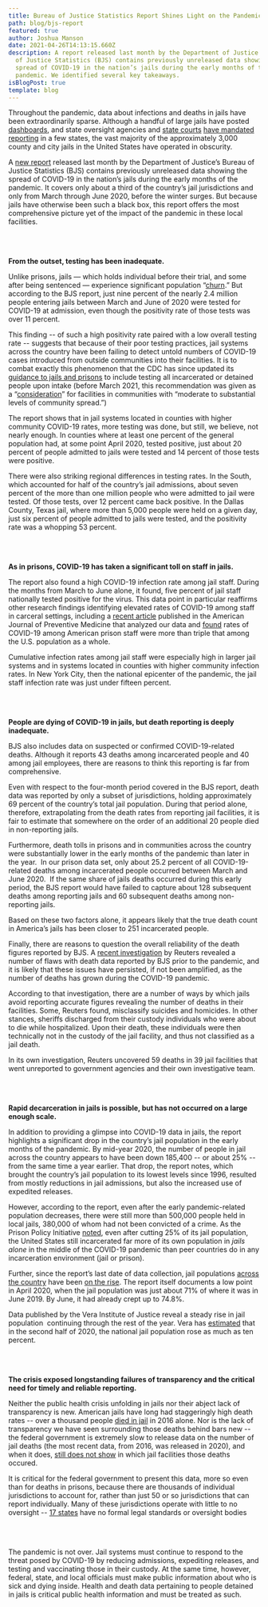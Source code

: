 ```yaml
---
title: Bureau of Justice Statistics Report Shines Light on the Pandemic in Local Jails
path: blog/bjs-report
featured: true
author: Joshua Manson
date: 2021-04-26T14:13:15.660Z
description: A report released last month by the Department of Justice’s Bureau
  of Justice Statistics (BJS) contains previously unreleased data showing the
  spread of COVID-19 in the nation’s jails during the early months of the
  pandemic. We identified several key takeaways.
isBlogPost: true
template: blog
---
```

Throughout the pandemic, data about infections and deaths in jails have been extraordinarily sparse. Although a handful of large jails have posted [dashboards](https://lasd.org/covid19updates/), and state oversight agencies and [state courts](https://data.aclum.org/sjc-12926-tracker/) [have mandated reporting](https://data.aclum.org/sjc-12926-tracker/) in a few states, the vast majority of the approximately 3,000 county and city jails in the United States have operated in obscurity.

A [new report](https://www.bjs.gov/content/pub/pdf/icljpjj20.pdf) released last month by the Department of Justice’s Bureau of Justice Statistics (BJS) contains previously unreleased data showing the spread of COVID-19 in the nation’s jails during the early months of the pandemic. It covers only about a third of the country’s jail jurisdictions and only from March through June 2020, before the winter surges. But because jails have otherwise been such a black box, this report offers the most comprehensive picture yet of the impact of the pandemic in these local facilities.

&nbsp;\
&nbsp;

**From the outset, testing has been inadequate.**

Unlike prisons, jails — which holds individual before their trial, and some after being sentenced — experience significant population “[churn](https://30glxtj0jh81xn8rx26pr5af-wpengine.netdna-ssl.com/wp-content/uploads/2020/12/reducing-jail-populations-coronavirus-2.pdf).” But according to the BJS report, just nine percent of the nearly 2.4 million people entering jails between March and June of 2020 were tested for COVID-19 at admission, even though the positivity rate of those tests was over 11 percent.

This finding -- of such a high positivity rate paired with a low overall testing rate -- suggests that because of their poor testing practices, jail systems across the country have been failing to detect untold numbers of COVID-19 cases introduced from outside communities into their facilities. It is to combat exactly this phenomenon that the CDC has since updated its [guidance to jails and prisons](https://www.cdc.gov/coronavirus/2019-ncov/community/correction-detention/testing.html#Screening-testing) to include testing all incarcerated or detained people upon intake (before March 2021, this recommendation was given as a “[consideration](https://web.archive.org/web/20210120163644/https:/www.cdc.gov/coronavirus/2019-ncov/community/correction-detention/testing.html)” for facilities in communities with “moderate to substantial levels of community spread.”)

The report shows that in jail systems located in counties with higher community COVID-19 rates, more testing was done, but still, we believe, not nearly enough. In counties where at least one percent of the general population had, at some point April 2020, tested positive, just about 20 percent of people admitted to jails were tested and 14 percent of those tests were positive.

There were also striking regional differences in testing rates. In the South, which accounted for half of the country’s jail admissions, about seven percent of the more than one million people who were admitted to jail were tested. Of those tests, over 12 percent came back positive. In the Dallas County, Texas jail, where more than 5,000 people were held on a given day, just six percent of people admitted to jails were tested, and the positivity rate was a whopping 53 percent.

&nbsp;\
&nbsp;

**As in prisons, COVID-19 has taken a significant toll on staff in jails.**

The report also found a high COVID-19 infection rate among jail staff. During the months from March to June alone, it found, five percent of jail staff nationally tested positive for the virus. This data point in particular reaffirms other research findings identifying elevated rates of COVID-19 among staff in carceral settings, including a [recent article](https://www.ajpmonline.org/article/S0749-3797(21)00118-5/fulltext) published in the American Journal of Preventive Medicine that analyzed our data and [found](https://uclacovidbehindbars.org/blog/ajpm-article) rates of COVID-19 among American prison staff were more than triple that among the U.S. population as a whole.

Cumulative infection rates among jail staff were especially high in larger jail systems and in systems located in counties with higher community infection rates. In New York City, then the national epicenter of the pandemic, the jail staff infection rate was just under fifteen percent.

&nbsp;\
&nbsp;

**People are dying of COVID-19 in jails, but death reporting is deeply inadequate.**

BJS also includes data on suspected or confirmed COVID-19-related deaths. Although it reports 43 deaths among incarcerated people and 40 among jail employees, there are reasons to think this reporting is far from comprehensive. 

Even with respect to the four-month period covered in the BJS report, death data was reported by only a subset of jurisdictions, holding approximately 69 percent of the country’s total jail population. During that period alone, therefore, extrapolating from the death rates from reporting jail facilities, it is fair to estimate that somewhere on the order of an additional 20 people died in non-reporting jails.

Furthermore, death tolls in prisons and in communities across the country were substantially lower in the early months of the pandemic than later in the year.  In our prison data set, only about 25.2 percent of all COVID-19-related deaths among incarcerated people occurred between March and June 2020.  If the same share of jails deaths occurred during this early period, the BJS report would have failed to capture about 128 subsequent deaths among reporting jails and 60 subsequent deaths among non-reporting jails.

Based on these two factors alone, it appears likely that the true death count in America’s jails has been closer to 251 incarcerated people.

Finally, there are reasons to question the overall reliability of the death figures reported by BJS. A [recent investigation](https://www.reuters.com/investigates/section/usa-jails/) by Reuters revealed a number of flaws with death data reported by BJS prior to the pandemic, and it is likely that these issues have persisted, if not been amplified, as the number of deaths has grown during the COVID-19 pandemic.

According to that investigation, there are a number of ways by which jails avoid reporting accurate figures revealing the number of deaths in their facilities. Some, Reuters found, misclassify suicides and homicides. In other stances, sheriffs discharged from their custody individuals who were about to die while hospitalized. Upon their death, these individuals were then technically not in the custody of the jail facility, and thus not classified as a jail death.

In its own investigation, Reuters uncovered 59 deaths in 39 jail facilities that went unreported to government agencies and their own investigative team.

&nbsp;\
&nbsp;

**Rapid decarceration in jails is possible, but has not occurred on a large enough scale.**

In addition to providing a glimpse into COVID-19 data in jails, the report highlights a significant drop in the country’s jail population in the early months of the pandemic. By mid-year 2020, the number of people in jail across the country appears to have been down 185,400 -- or about 25% -- from the same time a year earlier. That drop, the report notes, which brought the country’s jail population to its lowest levels since 1996, resulted from mostly reductions in jail admissions, but also the increased use of expedited releases.

However, according to the report, even after the early pandemic-related population decreases, there were still more than 500,000 people held in local jails, 380,000 of whom had not been convicted of a crime. As the Prison Policy Initiative [noted](https://www.prisonpolicy.org/blog/2021/03/17/jails/), even after cutting 25% of its jail population, the United States still incarcerated far more of its own population in *jails alone* in the middle of the COVID-19 pandemic than peer countries do in any incarceration environment (jail or prison).

Further, since the report’s last date of data collection, jail populations [across the country](https://theappeal.org/covid-19-jail-populations-surging/) have been [on the rise](https://www.prisonpolicy.org/blog/2021/02/03/january-population-update/). The report itself documents a low point in April 2020, when the jail population was just about 71% of where it was in June 2019. By June, it had already crept up to 74.8%.

Data published by the Vera Institute of Justice reveal a steady rise in jail population  continuing through the rest of the year. Vera has [estimated](https://www.vera.org/downloads/publications/people-in-jail-and-prison-in-2020.pdf) that in the second half of 2020, the national jail population rose as much as ten percent.

&nbsp;\
&nbsp;

**The crisis exposed longstanding failures of transparency and the critical need for timely and reliable reporting.**

Neither the public health crisis unfolding in jails nor their abject lack of transparency is new. American jails have long had staggeringly high death rates -- over a thousand people [died in jail](https://www.bjs.gov/content/pub/pdf/mlj0016st.pdf) in 2016 alone. Nor is the lack of transparency we have seen surrounding those deaths behind bars new -- the federal government is extremely slow to release data on the number of jail deaths (the most recent data, from 2016, was released in 2020), and when it does, [still does not show](https://www.reuters.com/investigates/special-report/usa-jails-graphic/) in which jail facilities those deaths occured.

It is critical for the federal government to present this data, more so even than for deaths in prisons, because there are thousands of individual jurisdictions to account for, rather than just 50 or so jurisdictions that can report individually. Many of these jurisdictions operate with little to no oversight -- [17 states](https://www.reuters.com/investigates/special-report/usa-jails-deaths/) have no formal legal standards or oversight bodies

&nbsp;\
&nbsp;

The pandemic is not over. Jail systems must continue to respond to the threat posed by COVID-19 by reducing admissions, expediting releases, and testing and vaccinating those in their custody. At the same time, however, federal, state, and local officials must make public information about who is sick and dying inside. Health and death data pertaining to people detained in jails is critical public health information and must be treated as such.